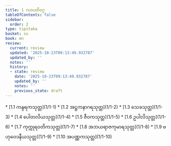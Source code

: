 ```yaml
---
title: 1 ဂဟပတိဝဂ္ဂ
tableOfContents: false
sidebar:
  order: 2
type: tipitaka
basket: su
book: mn
review:
  current: review
  updated: '2025-10-23T09:13:49.932787'
  updated_by: ''
  notes: ''
  history:
  - state: review
    date: '2025-10-23T09:13:49.932787'
    updated_by: ''
    notes: ''
    previous_state: draft
---
```



<ReviewStatus review={frontmatter.review} showDetails={true} />

<HypothesisAnnotation frontmatter={frontmatter} />

<DynamicBreadcrumb />



<TableOfContents book="mn" section="1">
* [1.1 ကန္ဒရကသုတ္တ](1/1-1)
* [1.2 အဋ္ဌကနာဂရသုတ္တ](1/1-2)
* [1.3 သေခသုတ္တ](1/1-3)
* [1.4 ပေါတလိယသုတ္တ](1/1-4)
* [1.5 ဇီဝကသုတ္တ](1/1-5)
* [1.6 ဥပါလိသုတ္တ](1/1-6)
* [1.7 ကုက္ကုရဝတိကသုတ္တ](1/1-7)
* [1.8 အဘယရာဇကုမာရသုတ္တ](1/1-8)
* [1.9 ဗဟုဝေဒနီယသုတ္တ](1/1-9)
* [1.10 အပဏ္ဏကသုတ္တ](1/1-10)
</TableOfContents>